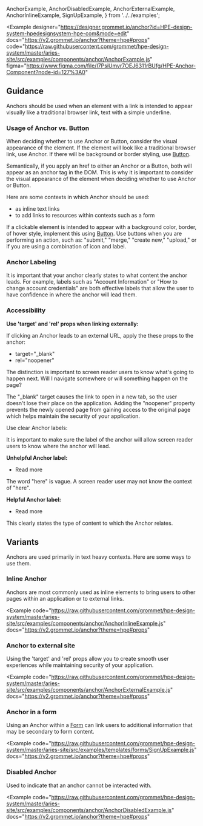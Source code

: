   AnchorExample,
  AnchorDisabledExample,
  AnchorExternalExample,
  AnchorInlineExample,
  SignUpExample,
} from '../../examples';

<Example
  designer="https://designer.grommet.io/anchor?id=HPE-design-system-hpedesignsystem-hpe-com&mode=edit"
  docs="https://v2.grommet.io/anchor?theme=hpe#props"
  code="https://raw.githubusercontent.com/grommet/hpe-design-system/master/aries-site/src/examples/components/anchor/AnchorExample.js"
  figma="https://www.figma.com/file/I7PsiUmvr7OEJ6311rBUfg/HPE-Anchor-Component?node-id=127%3A0"
>
  <AnchorExample />
</Example>

## Guidance

Anchors should be used when an element with a link is intended to appear visually like a traditional browser link, text with a simple underline.

### Usage of Anchor vs. Button

When deciding whether to use Anchor or Button, consider the visual appearance of the element. If the element will look like a traditional browser link, use Anchor. If there will be background or border styling, use [Button](/components/button).

Semantically, if you apply an href to either an Anchor or a Button, both will appear as an anchor tag in the DOM. This is why it is important to consider the visual appearance of the element when deciding whether to use Anchor or Button.

Here are some contexts in which Anchor should be used:

- as inline text links
- to add links to resources within contexts such as a form

If a clickable element is intended to appear with a background color, border, of hover style, implement this using [Button](/components/button). Use buttons when you are performing an action, such as: "submit," "merge," "create new," "upload," or if you are using a combination of icon and label.

### Anchor Labeling

It is important that your anchor clearly states to what content the anchor leads. For example, labels such as "Account Information" or "How to change account credentials" are both effective labels that allow the user to have confidence in where the anchor will lead them.

### Accessibility

**Use 'target' and 'rel' props when linking externally:**

If clicking an Anchor leads to an external URL, apply the these props to the anchor:

- target="\_blank"
- rel="noopener"

The distinction is important to screen reader users to know what's going to happen next. Will I navigate somewhere or will something happen on the page?

The "\_blank" target causes the link to open in a new tab, so the user doesn't lose their place on the application. Adding the "noopener" property prevents the newly opened page from gaining access to the original page which helps maintain the security of your application.

Use clear Anchor labels:

It is important to make sure the label of the anchor will allow screen reader users to know where the anchor will lead.

**Unhelpful Anchor label:**

- Read more <GrommetAnchor label="here" />

The word "here" is vague. A screen reader user may not know the context of "here".

**Helpful Anchor label:**

- Read more <GrommetAnchor label="Anchor documentation" />

This clearly states the type of content to which the Anchor relates.

## Variants

Anchors are used primarily in text heavy contexts. Here are some ways
to use them.

### Inline Anchor

Anchors are most commonly used as inline elements to bring users to other pages within an application or to external links.

<Example
  code="https://raw.githubusercontent.com/grommet/hpe-design-system/master/aries-site/src/examples/components/anchor/AnchorInlineExample.js"
  docs="https://v2.grommet.io/anchor?theme=hpe#props"
>
  <AnchorInlineExample />
</Example>

### Anchor to external site

Using the 'target' and 'rel' props allow you to create smooth user experiences while maintaining security of your application.

<Example
  code="https://raw.githubusercontent.com/grommet/hpe-design-system/master/aries-site/src/examples/components/anchor/AnchorExternalExample.js"
  docs="https://v2.grommet.io/anchor?theme=hpe#props"
>
  <AnchorExternalExample />
</Example>

### Anchor in a form

Using an Anchor within a [Form](/templates/forms) can link users to additional information that may be secondary to form content.

<Example
  code="https://raw.githubusercontent.com/grommet/hpe-design-system/master/aries-site/src/examples/templates/forms/SignUpExample.js"
  docs="https://v2.grommet.io/anchor?theme=hpe#props"
>
  <SignUpExample />
</Example>

### Disabled Anchor

Used to indicate that an anchor cannot be interacted with.

<Example
  code="https://raw.githubusercontent.com/grommet/hpe-design-system/master/aries-site/src/examples/components/anchor/AnchorDisabledExample.js"
  docs="https://v2.grommet.io/anchor?theme=hpe#props"
>
  <AnchorDisabledExample />
</Example>

